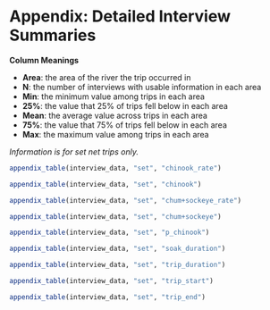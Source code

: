 
\clearpage
\setcounter{figure}{0}
\setcounter{table}{0}
\renewcommand\thefigure{A\arabic{figure}}
\renewcommand\thetable{A\arabic{table}}

# Appendix: Detailed Interview Summaries {-}

**Column Meanings**

* **Area**: the area of the river the trip occurred in
* **N**: the number of interviews with usable information in each area
* **Min**: the minimum value among trips in each area
* **25%**: the value that 25% of trips fell below in each area
* **Mean**: the average value across trips in each area
* **75%**: the value that 75% of trips fell below in each area
* **Max**: the maximum value among trips in each area

_Information is for set net trips only._

```r
appendix_table(interview_data, "set", "chinook_rate")
```

```r
appendix_table(interview_data, "set", "chinook")
```

```r
appendix_table(interview_data, "set", "chum+sockeye_rate")
```

```r
appendix_table(interview_data, "set", "chum+sockeye")
```

```r
appendix_table(interview_data, "set", "p_chinook")
```

```r
appendix_table(interview_data, "set", "soak_duration")
```

```r
appendix_table(interview_data, "set", "trip_duration")
```

```r
appendix_table(interview_data, "set", "trip_start")
```

```r
appendix_table(interview_data, "set", "trip_end")
```

